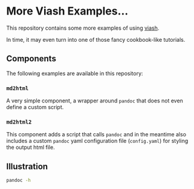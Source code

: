 # More Viash Examples...

This repository contains some more examples of using [viash].

In time, it may even turn into one of those fancy cookbook-like tutorials.

## Components

The following examples are available in this repository:

### `md2html`

A very simple component, a wrapper around `pandoc` that does not even define a custom script.

### `md2html2`

This component adds a script that calls `pandoc` and in the meantime also includes a custom `pandoc` yaml configuration file (`config.yaml`) for styling the output html file.

## Illustration

```sh
pandoc -h
```


[viash]: https://github.com/data-intuitive/viash
